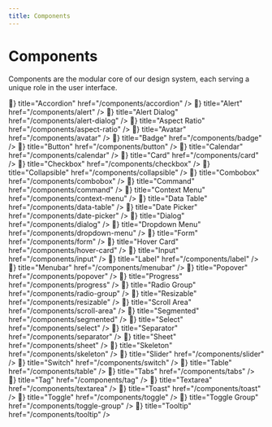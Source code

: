 ```yaml
---
title: Components
---
```



# Components

Components are the modular core of our design system, each serving a unique role in the user interface.

<Cards className="mt-8">
  <Card icon={<span>💠</span>} title="Accordion" href="/components/accordion" />
  <Card icon={<span>💠</span>} title="Alert" href="/components/alert" />
  <Card icon={<span>💠</span>} title="Alert Dialog" href="/components/alert-dialog" />
  <Card icon={<span>💠</span>} title="Aspect Ratio" href="/components/aspect-ratio" />
  <Card icon={<span>💠</span>} title="Avatar" href="/components/avatar" />
  <Card icon={<span>💠</span>} title="Badge" href="/components/badge" />
  <Card icon={<span>💠</span>} title="Button" href="/components/button" />
  <Card icon={<span>💠</span>} title="Calendar" href="/components/calendar" />
  <Card icon={<span>💠</span>} title="Card" href="/components/card" />
  <Card icon={<span>💠</span>} title="Checkbox" href="/components/checkbox" />
  <Card icon={<span>💠</span>} title="Collapsible" href="/components/collapsible" />
  <Card icon={<span>💠</span>} title="Combobox" href="/components/combobox" />
  <Card icon={<span>💠</span>} title="Command" href="/components/command" />
  <Card icon={<span>💠</span>} title="Context Menu" href="/components/context-menu" />
  <Card icon={<span>💠</span>} title="Data Table" href="/components/data-table" />
  <Card icon={<span>💠</span>} title="Date Picker" href="/components/date-picker" />
  <Card icon={<span>💠</span>} title="Dialog" href="/components/dialog" />
  <Card icon={<span>💠</span>} title="Dropdown Menu" href="/components/dropdown-menu" />
  <Card icon={<span>💠</span>} title="Form" href="/components/form" />
  <Card icon={<span>💠</span>} title="Hover Card" href="/components/hover-card" />
  <Card icon={<span>💠</span>} title="Input" href="/components/input" />
  <Card icon={<span>💠</span>} title="Label" href="/components/label" />
  <Card icon={<span>💠</span>} title="Menubar" href="/components/menubar" />
  <Card icon={<span>💠</span>} title="Popover" href="/components/popover" />
  <Card icon={<span>💠</span>} title="Progress" href="/components/progress" />
  <Card icon={<span>💠</span>} title="Radio Group" href="/components/radio-group" />
  <Card icon={<span>💠</span>} title="Resizable" href="/components/resizable" />
  <Card icon={<span>💠</span>} title="Scroll Area" href="/components/scroll-area" />
  <Card icon={<span>💠</span>} title="Segmented" href="/components/segmented" />
  <Card icon={<span>💠</span>} title="Select" href="/components/select" />
  <Card icon={<span>💠</span>} title="Separator" href="/components/separator" />
  <Card icon={<span>💠</span>} title="Sheet" href="/components/sheet" />
  <Card icon={<span>💠</span>} title="Skeleton" href="/components/skeleton" />
  <Card icon={<span>💠</span>} title="Slider" href="/components/slider" />
  <Card icon={<span>💠</span>} title="Switch" href="/components/switch" />
  <Card icon={<span>💠</span>} title="Table" href="/components/table" />
  <Card icon={<span>💠</span>} title="Tabs" href="/components/tabs" />
  <Card icon={<span>💠</span>} title="Tag" href="/components/tag" />
  <Card icon={<span>💠</span>} title="Textarea" href="/components/textarea" />
  <Card icon={<span>💠</span>} title="Toast" href="/components/toast" />
  <Card icon={<span>💠</span>} title="Toggle" href="/components/toggle" />
  <Card icon={<span>💠</span>} title="Toggle Group" href="/components/toggle-group" />
  <Card icon={<span>💠</span>} title="Tooltip" href="/components/tooltip" />
</Cards>
